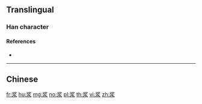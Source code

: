 {{character info/new}}
{{also|漿}}
==Translingual==

===Han character===
{{Han char|rn=85|rad=水|as=06|sn=10|four=|canj=LNE|ids=⿰⿱丬夕水}}

====References====
* {{Han ref|kx=0623.171|hdz=31601.030|uh=6D46}}

----

==Chinese==
{{zh-see|漿}}

[[fr:浆]]
[[hu:浆]]
[[mg:浆]]
[[no:浆]]
[[pl:浆]]
[[th:浆]]
[[vi:浆]]
[[zh:浆]]